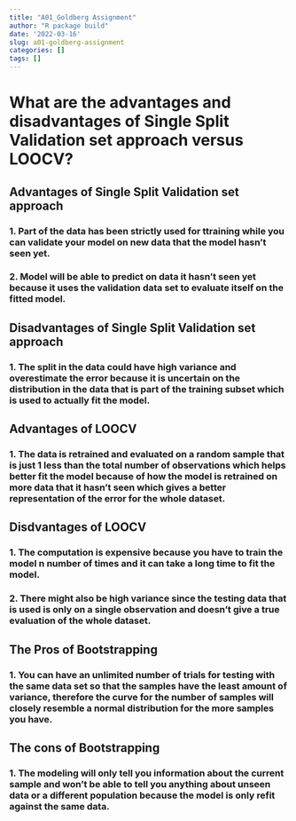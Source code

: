```yaml
---
title: "A01_Goldberg Assignment"
author: "R package build"
date: '2022-03-16'
slug: a01-goldberg-assignment
categories: []
tags: []
---
```


# What are the advantages and disadvantages of Single Split Validation set approach versus LOOCV?

## Advantages of Single Split Validation set approach
### 1. Part of the data has been strictly used for ttraining while you can validate your model on new data that the model hasn't seen yet.
### 2. Model will be able to predict on data it hasn't seen yet because it uses the validation data set to evaluate itself on the fitted model.

## Disadvantages of Single Split Validation set approach
### 1. The split in the data could have high variance and overestimate the error because it is uncertain on the distribution in the data that is part of the training subset which is used to actually fit the model.

## Advantages of LOOCV
### 1. The data is retrained and evaluated on a random sample that is just 1 less than the total number of observations which helps better fit the model because of how the model is retrained on more data that it hasn't seen which gives a better representation of the error for the whole dataset. 

## Disdvantages of LOOCV
### 1. The computation is expensive because you have to train the model n number of times and it can take a long time to fit the model.
### 2. There might also be high variance since the testing data that is used is only on a single observation and doesn't give a true evaluation of the whole dataset. 

## The Pros of Bootstrapping 
### 1. You can have an unlimited number of trials for testing with the same data set so that the samples have the least amount of variance, therefore the curve for the number of samples will closely resemble a normal distribution for the more samples you have.

## The cons of Bootstrapping 
### 1. The modeling will only tell you information about the current sample and won't be able to tell you anything about unseen data or a different population because the model is only refit against the same data. 


<script src="https://gist.github.com/spencergoldberg1/6409a211ad7ea189c582298dcf831d95.js"></script>


